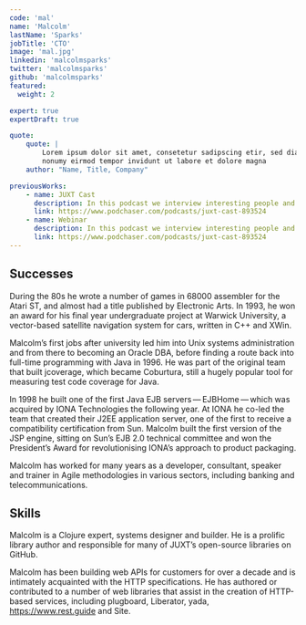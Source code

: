 ```yaml
---
code: 'mal'
name: 'Malcolm'
lastName: 'Sparks'
jobTitle: 'CTO'
image: 'mal.jpg'
linkedin: 'malcolmsparks'
twitter: 'malcolmsparks'
github: 'malcolmsparks'
featured:
  weight: 2

expert: true
expertDraft: true

quote:
    quote: |
        Lorem ipsum dolor sit amet, consetetur sadipscing etir, sed diam
        nonumy eirmod tempor invidunt ut labore et dolore magna
    author: "Name, Title, Company"

previousWorks:
    - name: JUXT Cast
      description: In this podcast we interview interesting people and discuss interesting concepts
      link: https://www.podchaser.com/podcasts/juxt-cast-893524
    - name: Webinar
      description: In this podcast we interview interesting people and discuss interesting concepts
      link: https://www.podchaser.com/podcasts/juxt-cast-893524
---
```


## Successes

During the 80s he wrote a number of games in 68000 assembler for the Atari ST, and almost had a title published by Electronic Arts. In 1993, he won an award for his final year undergraduate project at Warwick University, a vector-based satellite navigation system for cars, written in C++ and XWin.

Malcolm’s first jobs after university led him into Unix systems administration and from there to becoming an Oracle DBA, before finding a route back into full-time programming with Java in 1996. He was part of the original team that built jcoverage, which became Coburtura, still a hugely popular tool for measuring test code coverage for Java.

In 1998 he built one of the first Java EJB servers — EJBHome — which was acquired by IONA Technologies the following year. At IONA he co-led the team that created their J2EE application server, one of the first to receive a compatibility certification from Sun. Malcolm built the first version of the JSP engine, sitting on Sun’s EJB 2.0 technical committee and won the President’s Award for revolutionising IONA’s approach to product packaging.

Malcolm has worked for many years as a developer, consultant, speaker and trainer in Agile methodologies in various sectors, including banking and telecommunications.

## Skills

Malcolm is a Clojure expert, systems designer and builder. He is a prolific library author and responsible for many of JUXT’s open-source libraries on GitHub.

Malcolm has been building web APIs for customers for over a decade and is intimately acquainted with the HTTP specifications. He has authored or contributed to a number of web libraries that assist in the creation of HTTP-based services, including plugboard, Liberator, yada, https://www.rest.guide and Site.
